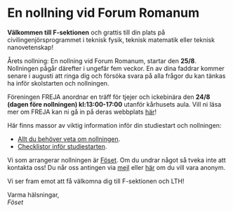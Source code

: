 # En nollning vid Forum Romanum

**Välkommen till F-sektionen** och grattis till din plats på civilingenjörsprogrammet i teknisk fysik, teknisk matematik eller teknisk nanovetenskap!

Årets nollning: En nollning vid Forum Romanum, startar den **25/8**. Nollningen pågår därefter i ungefär fem veckor. En av dina faddrar kommer senare i augusti att ringa dig och försöka svara på alla frågor du kan tänkas ha inför skolstarten och nollningen.

Föreningen FREJA anordnar en träff för tjejer och ickebinära den **24/8 (dagen före nollningen) kl:13:00-17:00** utanför kårhusets aula. Vill ni läsa mer om FREJA kan ni gå in på deras webbplats [här](https://www.frejalth.se/)!

Här finns massor av viktig information inför din studiestart och nollningen:

- [Allt du behöver veta om nollningen](/nollning/vadarnollningen).
- [Checklistor inför studiestarten](/nollning/checklist).

Vi som arrangerar nollningen är [Föset](https://old.fsektionen.se/utskott/fos). Om du undrar något så tveka inte att kontakta oss! Du når oss antingen via [mejl](https://fsektionen.se/kontakter/49) eller [här](https://contact.fsektionen.se/) om du vill vara anonym.

Vi ser fram emot att få välkomna dig till F-sektionen och LTH!

Varma hälsningar, <br/>*Föset*
